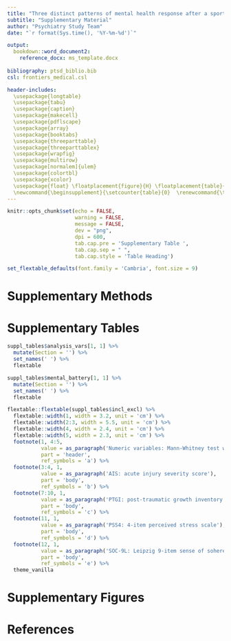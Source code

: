 ---
title: "Three distinct patterns of mental health response after a sport accident"
subtitle: "Supplementary Material"
author: "Psychiatry Study Team"
date: "`r format(Sys.time(), '%Y-%m-%d')`"

output: 
  bookdown::word_document2:   
    reference_docx: ms_template.docx
    
bibliography: ptsd_biblio.bib
csl: frontiers_medical.csl

header-includes:
  \usepackage{longtable}
  \usepackage{tabu}
  \usepackage{caption}
  \usepackage{makecell}
  \usepackage{pdflscape}
  \usepackage{array}
  \usepackage{booktabs}
  \usepackage{threeparttable}
  \usepackage{threeparttablex}
  \usepackage{wrapfig}
  \usepackage{multirow}
  \usepackage[normalem]{ulem}
  \usepackage{colortbl}
  \usepackage{xcolor}
  \usepackage{float} \floatplacement{figure}{H} \floatplacement{table}{H}
  \newcommand{\beginsupplement}{\setcounter{table}{0}  \renewcommand{\thetable}{S\arabic{table}}       \setcounter{figure}{0} \renewcommand{\thefigure}{S\arabic{figure}}}
---

```{r, setup, include = FALSE}

knitr::opts_chunk$set(echo = FALSE, 
                      warning = FALSE, 
                      message = FALSE, 
                      dev = "png", 
                      dpi = 600, 
                      tab.cap.pre = 'Supplementary Table ', 
                      tab.cap.sep = " ", 
                      tab.cap.style = 'Table Heading')

set_flextable_defaults(font.family = 'Cambria', font.size = 9)


```

\newpage

# Supplementary Methods

\newpage

# Supplementary Tables

```{r tab-analysis-vars, tab.cap = 'Variables used in the analysis pipeline. The table is available in a supplementary Excel file.'}

suppl_tables$analysis_vars[1, 1] %>% 
  mutate(Section = '') %>% 
  set_names(' ') %>% 
  flextable

```

```{r tab-mental-battery, tab.cap = 'Mental health assessment battery. The table is available in a supplementary Excel file.'}

suppl_tables$mental_battery[1, 1] %>% 
  mutate(Section = '') %>% 
  set_names(' ') %>% 
  flextable

```

\newpage

```{r tab-incl-excl, tab.cap = 'Significant and near signifcant (unadjusted p < 0.05) differences between individuals excluded from analysis and analyzed study participants. Numeric variables are presented as medians with interquartile ranges (IQR). Categorical variables are presented as percentages and counts within the complete observation set.'}

flextable::flextable(suppl_tables$incl_excl) %>% 
  flextable::width(1, width = 3.2, unit = 'cm') %>% 
  flextable::width(2:3, width = 5.5, unit = 'cm') %>% 
  flextable::width(4, width = 2.4, unit = 'cm') %>% 
  flextable::width(5, width = 2.3, unit = 'cm') %>% 
  footnote(1, 4:5, 
           value = as_paragraph('Numeric variables: Mann-Whitney test with r effect size statistic; categorical variables: \u03c/\u00B2 test with Cramer V effec size statistic. P values were corrected for multiple testing with the false discovery method (FDR)'), 
           part = 'header', 
           ref_symbols = 'a') %>% 
  footnote(3:4, 1, 
           value = as_paragraph('AIS: acute injury severity score'), 
           part = 'body', 
           ref_symbols = 'b') %>% 
  footnote(7:10, 1, 
           value = as_paragraph('PTGI: post-traumatic growth inventory'), 
           part = 'body', 
           ref_symbols = 'c') %>% 
  footnote(11, 1, 
           value = as_paragraph('PSS4: 4-item perceived stress scale'), 
           part = 'body', 
           ref_symbols = 'd') %>% 
  footnote(12, 1, 
           value = as_paragraph('SOC-9L: Leipzig 9-item sense of soherence scale'), 
           part = 'body', 
           ref_symbols = 'e') %>% 
  theme_vanilla

```

\newpage

# Supplementary Figures

\newpage

# References